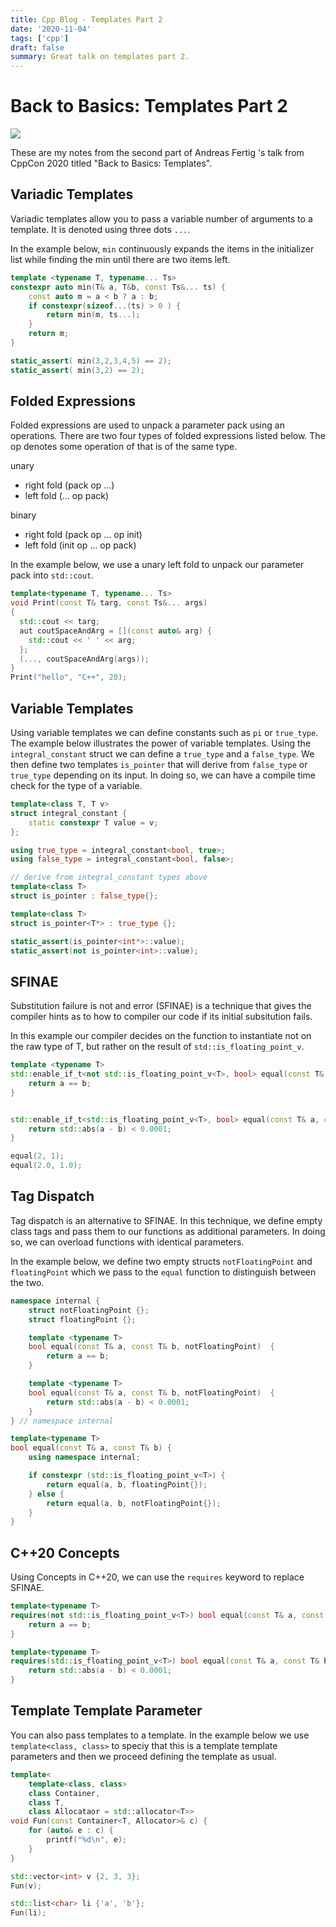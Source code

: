 ```yaml
---
title: Cpp Blog - Templates Part 2
date: '2020-11-04'
tags: ['cpp']
draft: false
summary: Great talk on templates part 2.
---
```


# Back to Basics: Templates Part 2

[![](http://img.youtube.com/vi/0dtjDTEE0hQ/0.jpg)](http://www.youtube.com/watch?v=0dtjDTEE0hQ)

These are my notes from the second part of Andreas Fertig 's talk from CppCon 2020 titled "Back to Basics: Templates".

## Variadic Templates

Variadic templates allow you to pass a variable number of arguments to a template. It is denoted using three dots `...`.

In the example below, `min` continuously expands the items in the initializer list while finding the min until there are two items left.

```cpp
template <typename T, typename... Ts>
constexpr auto min(T& a, T&b, const Ts&... ts) {
    const auto m = a < b ? a : b;
    if constexpr(sizeof...(ts) > 0 ) {
        return min(m, ts...);
    }
    return m;
}

static_assert( min(3,2,3,4,5) == 2);
static_assert( min(3,2) == 2);
```

## Folded Expressions

Folded expressions are used to unpack a parameter pack using an operations. There are two four types of folded expressions listed below. The op denotes some operation of that is of the same type.

unary

- right fold (pack op ...)
- left fold (... op pack)

binary

- right fold (pack op ... op init)
- left fold (init op ... op pack)

In the example below, we use a unary left fold to unpack our parameter pack into `std::cout`.

```cpp
template<typename T, typename... Ts>
void Print(const T& targ, const Ts&... args)
{
  std::cout << targ;
  aut coutSpaceAndArg = [](const auto& arg) {
    std::cout << ' ' << arg;
  };
  (..., coutSpaceAndArg(args));
}
Print("hello", "C++", 20);
```

## Variable Templates

Using variable templates we can define constants such as `pi` or `true_type`. The example below illustrates the power of variable templates. Using the `integral_constant` struct we can define a `true_type` and a `false_type`. We then define two templates `is_pointer` that will derive from `false_type` or `true_type` depending on its input. In doing so, we can have a compile time check for the type of a variable.

```cpp
template<class T, T v>
struct integral_constant {
    static constexpr T value = v;
};

using true_type = integral_constant<bool, true>;
using false_type = integral_constant<bool, false>;

// derive from integral_constant types above
template<class T>
struct is_pointer : false_type{};

template<class T>
struct is_pointer<T*> : true_type {};

static_assert(is_pointer<int*>::value);
static_assert(not is_pointer<int>::value);

```

## SFINAE

Substitution failure is not and error (SFINAE) is a technique that gives the compiler hints as to how to compiler our code if its initial subsitution fails.

In this example our compiler decides on the function to instantiate not on the raw type of T, but rather on the result of `std::is_floating_point_v`.

```cpp
template <typename T>
std::enable_if_t<not std::is_floating_point_v<T>, bool> equal(const T& a, const T& b) {
    return a == b;
}


std::enable_if_t<std::is_floating_point_v<T>, bool> equal(const T& a, const T& b) {
    return std::abs(a - b) < 0.0001;
}

equal(2, 1);
equal(2.0, 1.0);
```

## Tag Dispatch

Tag dispatch is an alternative to SFINAE. In this technique, we define empty class tags and pass them to our functions as additional parameters. In doing so, we can overload functions with identical parameters.

In the example below, we define two empty structs `notFloatingPoint` and `floatingPoint` which we pass to the `equal` function to distinguish between the two.

```cpp
namespace internal {
    struct notFloatingPoint {};
    struct floatingPoint {};

    template <typename T>
    bool equal(const T& a, const T& b, notFloatingPoint)  {
        return a == b;
    }

    template <typename T>
    bool equal(const T& a, const T& b, notFloatingPoint)  {
        return std::abs(a - b) < 0.0001;
    }
} // namespace internal

template<typename T>
bool equal(const T& a, const T& b) {
    using namespace internal;

    if constexpr (std::is_floating_point_v<T>) {
        return equal(a, b, floatingPoint{});
    } else {
        return equal(a, b, notFloatingPoint{});
    }
}
```

## C++20 Concepts

Using Concepts in C++20, we can use the `requires` keyword to replace SFINAE.

```cpp
template<typename T>
requires(not std::is_floating_point_v<T>) bool equal(const T& a, const T& b) {
    return a == b;
}

template<typename T>
requires(std::is_floating_point_v<T>) bool equal(const T& a, const T& b) {
    return std::abs(a - b) < 0.0001;
}
```

## Template Template Parameter

You can also pass templates to a template. In the example below we use `template<class, class>` to speciy that this is a template template parameters and then we proceed defining the template as usual.

```cpp
template<
    template<class, class>
    class Container,
    class T,
    class Allocataor = std::allocator<T>>
void Fun(const Container<T, Allocator>& c) {
    for (auto& e : c) {
        printf("%d\n", e);
    }
}

std::vector<int> v {2, 3, 3};
Fun(v);

std::list<char> li {'a', 'b'};
Fun(li);
```
